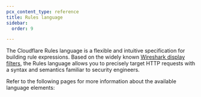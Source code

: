 ```yaml
---
pcx_content_type: reference
title: Rules language
sidebar:
  order: 9

---
```



The Cloudflare Rules language is a flexible and intuitive specification for building rule expressions. Based on the widely known [Wireshark display filters](https://www.wireshark.org/docs/wsug_html_chunked/ChWorkBuildDisplayFilterSection.html), the Rules language allows you to precisely target HTTP requests with a syntax and semantics familiar to security engineers.

Refer to the following pages for more information about the available language elements:

<DirectoryListing />
